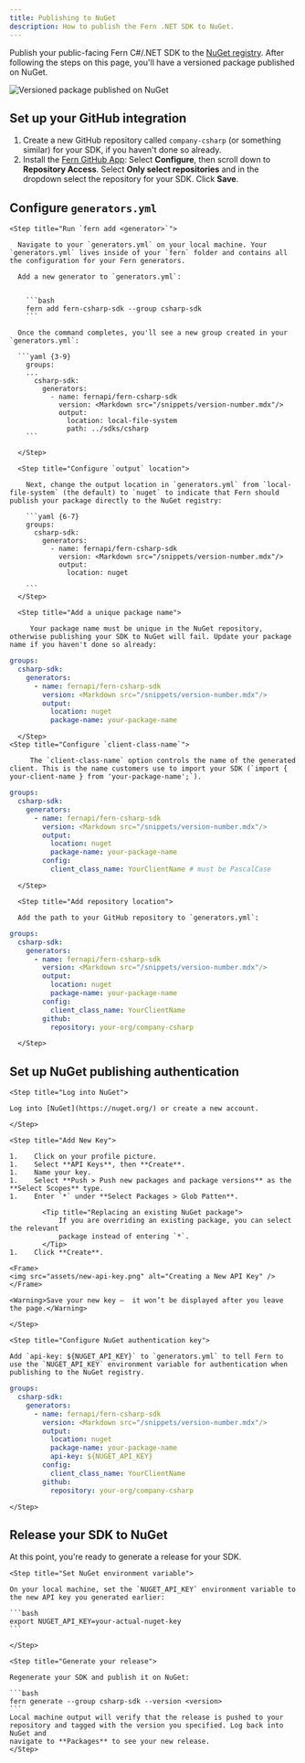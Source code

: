 ```yaml
---
title: Publishing to NuGet
description: How to publish the Fern .NET SDK to NuGet.
---
```


Publish your public-facing Fern C#/.NET SDK to the [NuGet
registry](https://www.nuget.org/). After following the steps on this page,
you'll have a versioned package published on NuGet.


<Frame>
	<img src="assets/dotnet-package.png" alt="Versioned package published on NuGet" />
</Frame>

<Markdown src="/products/sdks/snippets/setup-fern-folder-callout.mdx"/>

## Set up your GitHub integration

  1.   Create a new GitHub repository called `company-csharp` (or something similar) for your SDK, if you haven't done so already.
  1.   Install the [Fern GitHub App](https://github.com/apps/fern-api): Select **Configure**, then scroll down to **Repository Access**. Select **Only select repositories** and in the dropdown select the repository for your SDK. Click **Save**. 


## Configure `generators.yml`

<Steps>

	<Step title="Run `fern add <generator>`">

	  Navigate to your `generators.yml` on your local machine. Your `generators.yml` lives inside of your `fern` folder and contains all the configuration for your Fern generators. 

	  Add a new generator to `generators.yml`:


	    ```bash
	    fern add fern-csharp-sdk --group csharp-sdk
	    ```

	  Once the command completes, you'll see a new group created in your `generators.yml`:

	  ```yaml {3-9}
	    groups:
	    ...
	      csharp-sdk:
	        generators:
	          - name: fernapi/fern-csharp-sdk
	            version: <Markdown src="/snippets/version-number.mdx"/>
	            output:
	              location: local-file-system
	              path: ../sdks/csharp
	    ```

	  </Step>

	  <Step title="Configure `output` location">

		Next, change the output location in `generators.yml` from `local-file-system` (the default) to `nuget` to indicate that Fern should publish your package directly to the NuGet registry:

	    ```yaml {6-7}
	    groups: 
	      csharp-sdk:
	        generators:
	          - name: fernapi/fern-csharp-sdk
	            version: <Markdown src="/snippets/version-number.mdx"/>
	            output:
	              location: nuget

	    ```
	  </Step>

	  <Step title="Add a unique package name">

	     Your package name must be unique in the NuGet repository, otherwise publishing your SDK to NuGet will fail. Update your package name if you haven't done so already:


```yaml {8}
groups: 
  csharp-sdk:
    generators:
      - name: fernapi/fern-csharp-sdk
        version: <Markdown src="/snippets/version-number.mdx"/>
        output:
          location: nuget
          package-name: your-package-name
```
	    
	  </Step>
	<Step title="Configure `client-class-name`">

	     The `client-class-name` option controls the name of the generated client. This is the name customers use to import your SDK (`import { your-client-name } from 'your-package-name';`). 


```yaml {9-10}
groups: 
  csharp-sdk:
    generators:
      - name: fernapi/fern-csharp-sdk
        version: <Markdown src="/snippets/version-number.mdx"/>
        output:
          location: nuget
          package-name: your-package-name
        config:
          client_class_name: YourClientName # must be PascalCase
```
	    
	  </Step>

	  <Step title="Add repository location">

	  Add the path to your GitHub repository to `generators.yml`: 

```yaml {11-12}
groups: 
  csharp-sdk:
    generators:
      - name: fernapi/fern-csharp-sdk
        version: <Markdown src="/snippets/version-number.mdx"/>
        output:
          location: nuget
          package-name: your-package-name
        config:
          client_class_name: YourClientName
        github: 
          repository: your-org/company-csharp
```
	  
	  </Step>
  </Steps>

## Set up NuGet publishing authentication

<Steps>

	<Step title="Log into NuGet">

	Log into [NuGet](https://nuget.org/) or create a new account. 

	</Step>

	<Step title="Add New Key">

	1.    Click on your profile picture. 
	1.    Select **API Keys**, then **Create**.
    1.    Name your key.
    1.    Select **Push > Push new packages and package versions** as the **Select Scopes** type.
    1.    Enter `*` under **Select Packages > Glob Patten**. 
            
            <Tip title="Replacing an existing NuGet package">
                If you are overriding an existing package, you can select the relevant
                package instead of entering `*`. 
            </Tip>
    1.    Click **Create**.

	<Frame>
	<img src="assets/new-api-key.png" alt="Creating a New API Key" />
	</Frame>

    <Warning>Save your new key –  it won’t be displayed after you leave the page.</Warning>

	</Step>

	<Step title="Configure NuGet authentication key">

	Add `api-key: ${NUGET_API_KEY}` to `generators.yml` to tell Fern to use the `NUGET_API_KEY` environment variable for authentication when publishing to the NuGet registry.

```yaml {9}
groups: 
  csharp-sdk:
    generators:
      - name: fernapi/fern-csharp-sdk
        version: <Markdown src="/snippets/version-number.mdx"/>
        output:
          location: nuget
          package-name: your-package-name
          api-key: ${NUGET_API_KEY}
        config:
          client_class_name: YourClientName
        github: 
          repository: your-org/company-csharp
```
	</Step>

</Steps>

## Release your SDK to NuGet

  At this point, you're ready to generate a release for your SDK.

<Steps>

	<Step title="Set NuGet environment variable">

	On your local machine, set the `NUGET_API_KEY` environment variable to the new API key you generated earlier:

	```bash
	export NUGET_API_KEY=your-actual-nuget-key
	```

	</Step>

	<Step title="Generate your release">

	Regenerate your SDK and publish it on NuGet:

	```bash
	fern generate --group csharp-sdk --version <version>
	```
    Local machine output will verify that the release is pushed to your
    repository and tagged with the version you specified. Log back into NuGet and
    navigate to **Packages** to see your new release. 
    </Step>

</Steps>